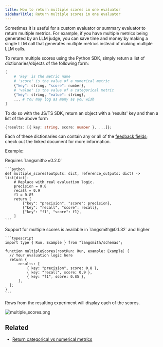 ```yaml
---
title: How to return multiple scores in one evaluator
sidebarTitle: Return multiple scores in one evaluator
---
```


Sometimes it is useful for a custom evaluator or summary evaluator to return multiple metrics. For example, if you have multiple metrics being generated by an LLM judge, you can save time and money by making a single LLM call that generates multiple metrics instead of making multiple LLM calls.

To return multiple scores using the Python SDK, simply return a list of dictionaries/objects of the following form:

```python
[
    # 'key' is the metric name
    # 'score' is the value of a numerical metric
    {"key": string, "score": number},
    # 'value' is the value of a categorical metric
    {"key": string, "value": string},
    ... # You may log as many as you wish
]
```

To do so with the JS/TS SDK, return an object with a 'results' key and then a list of the above form

```typescript
{results: [{ key: string, score: number }, ...]};
```

Each of these dictionaries can contain any or all of the [feedback fields](/langsmith/feedback-data-format); check out the linked document for more information.

Example:

<Tabs>
  <Tab title="Python">
    Requires `langsmith>=0.2.0`

    ```python
    def multiple_scores(outputs: dict, reference_outputs: dict) -> list[dict]:
        # Replace with real evaluation logic.
        precision = 0.8
        recall = 0.9
        f1 = 0.85
        return [
            {"key": "precision", "score": precision},
            {"key": "recall", "score": recall},
            {"key": "f1", "score": f1},
        ]
    ```
  </Tab>
  <Tab title="TypeScript">
    Support for multiple scores is available in `langsmith@0.1.32` and higher

    ```typescript
    import type { Run, Example } from "langsmith/schemas";

    function multipleScores(rootRun: Run, example: Example) {
      // Your evaluation logic here
      return {
          results: [
              { key: "precision", score: 0.8 },
              { key: "recall", score: 0.9 },
              { key: "f1", score: 0.85 },
          ],
      };
    }
    ```
  </Tab>
</Tabs>

Rows from the resulting experiment will display each of the scores.

![multiple_scores.png](images/multiple-scores.png)

## Related

* [Return categorical vs numerical metrics](/langsmith/metric-type)
